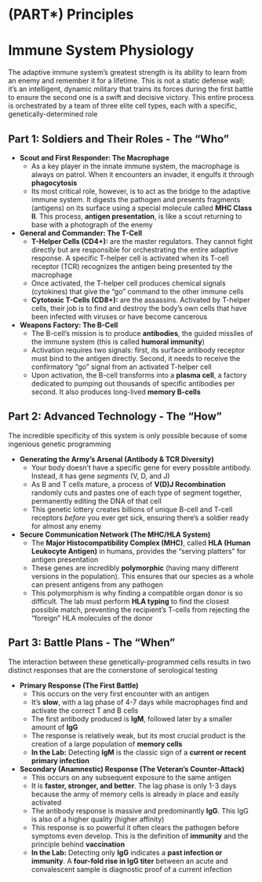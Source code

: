 # (PART\*) Principles {-}

# Immune System Physiology {-}

The adaptive immune system's greatest strength is its ability to learn from an enemy and remember it for a lifetime. This is not a static defense wall; it's an intelligent, dynamic military that trains its forces during the first battle to ensure the second one is a swift and decisive victory. This entire process is orchestrated by a team of three elite cell types, each with a specific, genetically-determined role


## **Part 1: Soldiers and Their Roles - The "Who"** {-}

*  **Scout and First Responder: The Macrophage**
    *   As a key player in the innate immune system, the macrophage is always on patrol. When it encounters an invader, it engulfs it through **phagocytosis**
    *   Its most critical role, however, is to act as the bridge to the adaptive immune system. It digests the pathogen and presents fragments (antigens) on its surface using a special molecule called **MHC Class II**. This process, **antigen presentation**, is like a scout returning to base with a photograph of the enemy

*  **General and Commander: The T-Cell**
    *   **T-Helper Cells (CD4+):** are the master regulators. They cannot fight directly but are responsible for orchestrating the entire adaptive response. A specific T-helper cell is activated when its T-cell receptor (TCR) recognizes the antigen being presented by the macrophage
    *   Once activated, the T-helper cell produces chemical signals (cytokines) that give the "go" command to the other immune cells
    *   **Cytotoxic T-Cells (CD8+):** are the assassins. Activated by T-helper cells, their job is to find and destroy the body's own cells that have been infected with viruses or have become cancerous

*  **Weapons Factory: The B-Cell**
    *   The B-cell's mission is to produce **antibodies**, the guided missiles of the immune system (this is called **humoral immunity**)
    *   Activation requires two signals: first, its surface antibody receptor must bind to the antigen directly. Second, it needs to receive the confirmatory "go" signal from an activated T-helper cell
    *   Upon activation, the B-cell transforms into a **plasma cell**, a factory dedicated to pumping out thousands of specific antibodies per second. It also produces long-lived **memory B-cells**

## **Part 2: Advanced Technology - The "How"** {-}

The incredible specificity of this system is only possible because of some ingenious genetic programming

*  **Generating the Army's Arsenal (Antibody & TCR Diversity)**
    *   Your body doesn't have a specific gene for every possible antibody. Instead, it has gene *segments* (V, D, and J)
    *   As B and T cells mature, a process of **V(D)J Recombination** randomly cuts and pastes one of each type of segment together, permanently editing the DNA of that cell
    *   This genetic lottery creates billions of unique B-cell and T-cell receptors *before* you ever get sick, ensuring there's a soldier ready for almost any enemy

*  **Secure Communication Network (The MHC/HLA System)**
    *   The **Major Histocompatibility Complex (MHC)**, called **HLA (Human Leukocyte Antigen)** in humans, provides the "serving platters" for antigen presentation
    *   These genes are incredibly **polymorphic** (having many different versions in the population). This ensures that our species as a whole can present antigens from any pathogen
    *   This polymorphism is why finding a compatible organ donor is so difficult. The lab must perform **HLA typing** to find the closest possible match, preventing the recipient's T-cells from rejecting the "foreign" HLA molecules of the donor


## **Part 3: Battle Plans - The "When"** {-}

The interaction between these genetically-programmed cells results in two distinct responses that are the cornerstone of serological testing

*  **Primary Response (The First Battle)**
    *   This occurs on the very first encounter with an antigen
    *   It's **slow**, with a lag phase of 4-7 days while macrophages find and activate the correct T and B cells
    *   The first antibody produced is **IgM**, followed later by a smaller amount of **IgG**
    *   The response is relatively weak, but its most crucial product is the creation of a large population of **memory cells**
    *   **In the Lab:** Detecting **IgM** is the classic sign of a **current or recent primary infection**

*  **Secondary (Anamnestic) Response (The Veteran's Counter-Attack)**
    *   This occurs on any subsequent exposure to the same antigen
    *   It is **faster, stronger, and better**. The lag phase is only 1-3 days because the army of memory cells is already in place and easily activated
    *   The antibody response is massive and predominantly **IgG**. This IgG is also of a higher quality (higher affinity)
    *   This response is so powerful it often clears the pathogen before symptoms even develop. This is the definition of **immunity** and the principle behind **vaccination**
    *   **In the Lab:** Detecting only **IgG** indicates a **past infection or immunity**. A **four-fold rise in IgG titer** between an acute and convalescent sample is diagnostic proof of a current infection
